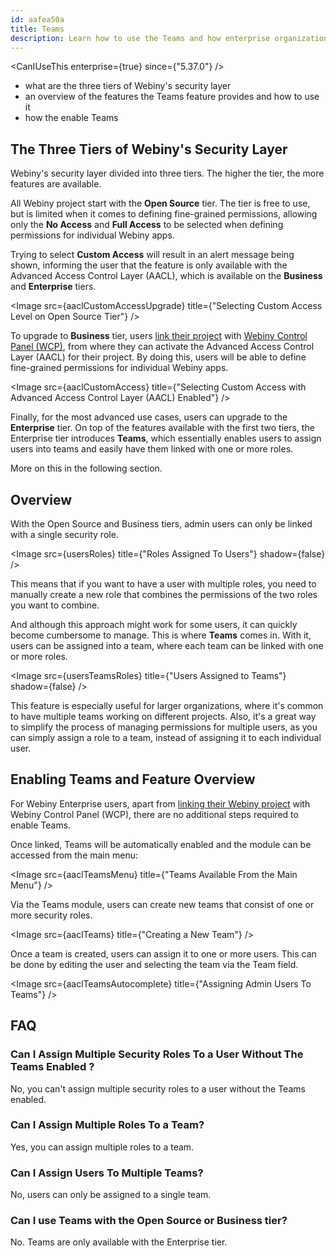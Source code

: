 ```yaml
---
id: aafea50a
title: Teams
description: Learn how to use the Teams and how enterprise organizations can benefit from it.
---
```



<CanIUseThis enterprise={true} since={"5.37.0"} />

<WhatYouWillLearn>

- what are the three tiers of Webiny's security layer
- an overview of the features the Teams feature provides and how to use it
- how the enable Teams

</WhatYouWillLearn>

## The Three Tiers of Webiny's Security Layer

Webiny's security layer divided into three tiers. The higher the tier, the more features are available.

All Webiny project start with the **Open Source** tier. The tier is free to use, but is limited when it comes to defining fine-grained permissions, allowing only the **No Access** and **Full Access** to be selected when defining permissions for individual Webiny apps.

Trying to select **Custom Access** will result in an alert message being shown, informing the user that the feature is only available with the Advanced Access Control Layer (AACL), which is available on the **Business** and **Enterprise** tiers.

<Image src={aaclCustomAccessUpgrade} title={"Selecting Custom Access Level on Open Source Tier"} />

To upgrade to **Business** tier, users [link their project](/docs/wcp/link-a-project) with [Webiny Control Panel (WCP)](/docs/wcp/overview), from where they can activate the Advanced Access Control Layer (AACL) for their project. By doing this, users will be able to define fine-grained permissions for individual Webiny apps.

<Image
  src={aaclCustomAccess}
  title={"Selecting Custom Access with Advanced Access Control Layer (AACL) Enabled"}
/>

Finally, for the most advanced use cases, users can upgrade to the **Enterprise** tier. On top of the features available with the first two tiers, the Enterprise tier introduces **Teams**, which essentially enables users to assign users into teams and easily have them linked with one or more roles.

More on this in the following section.

## Overview

With the Open Source and Business tiers, admin users can only be linked with a single security role.

<Image src={usersRoles} title={"Roles Assigned To Users"} shadow={false} />

This means that if you want to have a user with multiple roles, you need to manually create a new role that combines the permissions of the two roles you want to combine.

And although this approach might work for some users, it can quickly become cumbersome to manage. This is where **Teams** comes in. With it, users can be assigned into a team, where each team can be linked with one or more roles.

<Image src={usersTeamsRoles} title={"Users Assigned to Teams"} shadow={false} />

This feature is especially useful for larger organizations, where it's common to have multiple teams working on different projects. Also, it's a great way to simplify the process of managing permissions for multiple users, as you can simply assign a role to a team, instead of assigning it to each individual user.

## Enabling Teams and Feature Overview

For Webiny Enterprise users, apart from [linking their Webiny project](/docs/wcp/link-a-project) with Webiny Control Panel (WCP), there are no additional steps required to enable Teams.

Once linked, Teams will be automatically enabled and the module can be accessed from the main menu:

<Image src={aaclTeamsMenu} title={"Teams Available From the Main Menu"} />

Via the Teams module, users can create new teams that consist of one or more security roles.

<Image src={aaclTeams} title={"Creating a New Team"} />

Once a team is created, users can assign it to one or more users. This can be done by editing the user and selecting the team via the Team field.

<Image src={aaclTeamsAutocomplete} title={"Assigning Admin Users To Teams"} />

## FAQ

### Can I Assign Multiple Security Roles To a User Without The Teams Enabled ?

No, you can't assign multiple security roles to a user without the Teams enabled.

### Can I Assign Multiple Roles To a Team?

Yes, you can assign multiple roles to a team.

### Can I Assign Users To Multiple Teams?

No, users can only be assigned to a single team.

### Can I use Teams with the Open Source or Business tier?

No. Teams are only available with the Enterprise tier.
